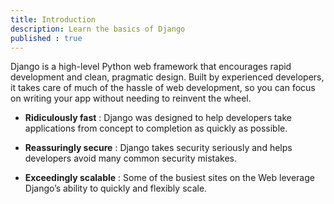 ```yaml
---
title: Introduction
description: Learn the basics of Django
published : true
---
```


Django is a high-level Python web framework that encourages rapid development and clean, pragmatic design. Built by experienced developers, it takes care of much of the hassle of web development, so you can focus on writing your app without needing to reinvent the wheel. 

- **Ridiculously fast** :  Django was designed to help developers take applications from concept to completion as quickly as possible.

- **Reassuringly secure** : Django takes security seriously and helps developers avoid many common security mistakes.

- **Exceedingly scalable** : Some of the busiest sites on the Web leverage Django’s ability to quickly and flexibly scale.